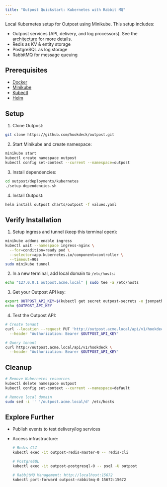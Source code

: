 ```yaml
---
title: "Outpost Quickstart: Kubernetes with Rabbit MQ"
---
```


Local Kubernetes setup for Outpost using Minikube. This setup includes:

- Outpost services (API, delivery, and log processors). See the [architecture](/docs/concepts#architecture) for more details.
- Redis as KV & entity storage
- PostgreSQL as log storage
- RabbitMQ for message queuing

## Prerequisites

- [Docker](https://docs.docker.com/engine/install/)
- [Minikube](https://minikube.sigs.k8s.io/docs/start)
- [Kubectl](https://kubernetes.io/docs/tasks/tools/)
- [Helm](https://helm.sh/docs/intro/install/)

## Setup

1. Clone Outpost:

```sh
git clone https://github.com/hookdeck/outpost.git
```

2. Start Minikube and create namespace:

```sh
minikube start
kubectl create namespace outpost
kubectl config set-context --current --namespace=outpost
```

3. Install dependencies:

```sh
cd outpost/deployments/kubernetes
./setup-dependencies.sh
```

4. Install Outpost:

```sh
helm install outpost charts/outpost -f values.yaml
```

## Verify Installation

1. Setup ingress and tunnel (keep this terminal open):

```sh
minikube addons enable ingress
kubectl wait --namespace ingress-nginx \
  --for=condition=ready pod \
  --selector=app.kubernetes.io/component=controller \
  --timeout=90s
sudo minikube tunnel
```

2. In a new terminal, add local domain to `/etc/hosts`:

```sh
echo "127.0.0.1 outpost.acme.local" | sudo tee -a /etc/hosts
```

3. Get your Outpost API key:

```sh
export OUTPOST_API_KEY=$(kubectl get secret outpost-secrets -o jsonpath='{.data.API_KEY}' | base64 -d)
echo $OUTPOST_API_KEY
```

4. Test the Outpost API:

```sh
# Create tenant
curl --location --request PUT 'http://outpost.acme.local/api/v1/hookdeck' \
  --header "Authorization: Bearer $OUTPOST_API_KEY"

# Query tenant
curl http://outpost.acme.local/api/v1/hookdeck \
  --header "Authorization: Bearer $OUTPOST_API_KEY"
```

## Cleanup

```sh
# Remove Kubernetes resources
kubectl delete namespace outpost
kubectl config set-context --current --namespace=default

# Remove local domain
sudo sed -i '' '/outpost.acme.local/d' /etc/hosts
```

## Explore Further

- Publish events to test delivery/log services
- Access infrastructure:

  ```sh
  # Redis CLI
  kubectl exec -it outpost-redis-master-0 -- redis-cli

  # PostgreSQL
  kubectl exec -it outpost-postgresql-0 -- psql -U outpost

  # RabbitMQ Management: http://localhost:15672
  kubectl port-forward outpost-rabbitmq-0 15672:15672
  ```
